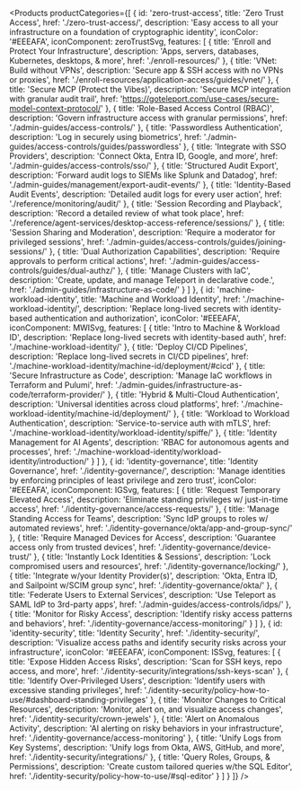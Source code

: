 
<Products
  productCategories={[
    {
      id: 'zero-trust-access',
      title: 'Zero Trust Access',
      href: './zero-trust-access/',
      description: 'Easy access to all your infrastructure on a foundation of cryptographic identity',
      iconColor: '#EEEAFA',
      iconComponent: zeroTrustSvg,
      features: [
        {
          title: 'Enroll and Protect Your Infrastructure',
          description: 'Apps, servers, databases, Kubernetes, desktops, & more',
          href: './enroll-resources/'
        },
        {
          title: 'VNet: Build without VPNs',
          description: 'Secure app & SSH access with no VPNs or proxies',
          href: './enroll-resources/application-access/guides/vnet/'
        },
        {
          title: 'Secure MCP (Protect the Vibes)',
          description: 'Secure MCP integration with granular audit trail',
          href: 'https://goteleport.com/use-cases/secure-model-context-protocol/'
        },
        {
          title: 'Role-Based Access Control (RBAC)',
          description: 'Govern infrastructure access with granular permissions',
          href: './admin-guides/access-controls/'
        },
        {
          title: 'Passwordless Authentication',
          description: 'Log in securely using biometrics',
          href: './admin-guides/access-controls/guides/passwordless'
        },
        {
          title: 'Integrate with SSO Providers',
          description: 'Connect Okta, Entra ID, Google, and more',
          href: './admin-guides/access-controls/sso/'
        },
        {
          title: 'Structured Audit Export',
          description: 'Forward audit logs to SIEMs like Splunk and Datadog',
          href: './admin-guides/management/export-audit-events/'
        },
        {
          title: 'Identity-Based Audit Events',
          description: 'Detailed audit logs for every user action',
          href: './reference/monitoring/audit/'
        },
        {
          title: 'Session Recording and Playback',
          description: 'Record a detailed review of what took place',
          href: './reference/agent-services/desktop-access-reference/sessions/'
        },
        {
          title: 'Session Sharing and Moderation',
          description: 'Require a moderator for privileged sessions',
          href: './admin-guides/access-controls/guides/joining-sessions/'
        },
        {
          title: 'Dual Authorization Capabilities',
          description: 'Require approvals to perform critical actions',
          href: './admin-guides/access-controls/guides/dual-authz/'
        },
        {
          title: 'Manage Clusters with IaC',
          description: 'Create, update, and manage Teleport in declarative code.',
          href: './admin-guides/infrastructure-as-code/'
        }
      ]
    },
    {
      id: 'machine-workload-identity',
      title: 'Machine and Workload Identity',
      href: './machine-workload-identity/',
      description: 'Replace long-lived secrets with identity-based authentication and authorization',
      iconColor: '#EEEAFA',
      iconComponent: MWISvg,
      features: [
        {
          title: 'Intro to Machine & Workload ID',
          description: 'Replace long-lived secrets with identity-based auth',
          href: './machine-workload-identity/'
        },
        {
          title: 'Deploy CI/CD Pipelines',
          description: 'Replace long-lived secrets in CI/CD pipelines',
          href: './machine-workload-identity/machine-id/deployment/#cicd'
        },
        {
          title: 'Secure Infrastructure as Code',
          description: 'Manage IaC workflows in Terraform and Pulumi',
          href: './admin-guides/infrastructure-as-code/terraform-provider/'
        },
        {
          title: 'Hybrid & Multi-Cloud Authentication',
          description: 'Universal identities across cloud platforms',
          href: './machine-workload-identity/machine-id/deployment/'
        },
        {
          title: 'Workload to Workload Authentication',
          description: 'Service-to-service auth with mTLS',
          href: './machine-workload-identity/workload-identity/spiffe/'
        },
        {
          title: 'Identity Management for AI Agents',
          description: 'RBAC for autonomous agents and processes',
          href: './machine-workload-identity/workload-identity/introduction/'
        }
      ]
    },
    {
      id: 'identity-governance',
      title: 'Identity Governance',
      href: './identity-governance/',
      description: 'Manage identities by enforcing principles of least privilege and zero trust',
      iconColor: '#EEEAFA',
      iconComponent: IGSvg,
      features: [
        {
          title: 'Request Temporary Elevated Access',
          description: 'Eliminate standing privileges w/ just-in-time access',
          href: './identity-governance/access-requests/'
        },
        {
          title: 'Manage Standing Access for Teams',
          description: 'Sync IdP groups to roles w/ automated reviews',
          href: './identity-governance/okta/app-and-group-sync/'
        },
        {
          title: 'Require Managed Devices for Access',
          description: 'Guarantee access only from trusted devices',
          href: './identity-governance/device-trust/'
        },
        {
          title: 'Instantly Lock Identities & Sessions',
          description: 'Lock compromised users and resources',
          href: './identity-governance/locking/'
        },
        {
          title: 'Integrate w/your Identity Provider(s)',
          description: 'Okta, Entra ID, and Sailpoint w/SCIM group sync',
          href: './identity-governance/okta/'
        },
        {
          title: 'Federate Users to External Services',
          description: 'Use Teleport as SAML IdP to 3rd-party apps',
          href: './admin-guides/access-controls/idps/'
        },
        {
          title: 'Monitor for Risky Access',
          description: 'Identify risky access patterns and behaviors',
          href: './identity-governance/access-monitoring/'
        }
      ]
    },
    {
      id: 'identity-security',
      title: 'Identity Security',
      href: './identity-security/',
      description: 'Visualize access paths and identify security risks across your infrastructure',
      iconColor: '#EEEAFA',
      iconComponent: ISSvg,
      features: [
        {
          title: 'Expose Hidden Access Risks',
          description: 'Scan for SSH keys, repo access, and more',
          href: './identity-security/integrations/ssh-keys-scan'
        },
        {
          title: 'Identify Over-Privileged Users',
          description: 'Identify users with excessive standing privileges',
          href: './identity-security/policy-how-to-use/#dashboard-standing-privileges'
        },
        {
          title: 'Monitor Changes to Critical Resources',
          description: 'Monitor, alert on, and visualize access changes',
          href: './identity-security/crown-jewels'
        },
        {
          title: 'Alert on Anomalous Activity',
          description: 'AI alerting on risky behaviors in your infrastructure',
          href: './identity-governance/access-monitoring'
        },
        {
          title: 'Unify Logs from Key Systems',
          description: 'Unify logs from Okta, AWS, GitHub, and more',
          href: './identity-security/integrations/'
        },
        {
          title: 'Query Roles, Groups, & Permissions',
          description: 'Create custom tailored queries w/the SQL Editor',
          href: './identity-security/policy-how-to-use/#sql-editor'
        }
      ]
    }
  ]}
/>